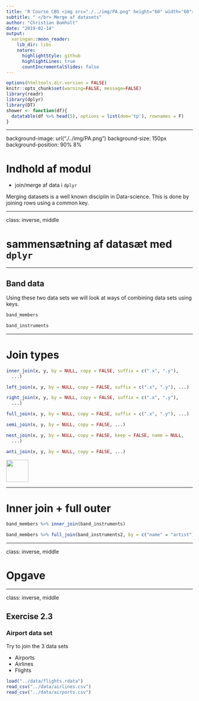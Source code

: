 ```yaml
---
title: 'R Course CBS <img src="./../img/PA.png" height="60" width="60"> '
subtitle: " </br> Merge af datasets"
author: "Christian Bomholt"
date: "2019-02-14"
output:
  xaringan::moon_reader:
    lib_dir: libs
    nature:
      highlightStyle: github
      highlightLines: true
      countIncrementalSlides: false
---
```


```r
options(htmltools.dir.version = FALSE)
knitr::opts_chunk$set(warning=FALSE, message=FALSE)
library(readr)
library(dplyr)
library(DT)
shower <- function(df){
  datatable(df %>% head(5), options = list(dom='tp'), rownames = F)
}
```


---

background-image: url("./../img/PA.png")
background-size: 150px
background-position: 90% 8%

# Indhold af modul

- join/merge af data i `dplyr`

Merging datasets is a well known disciplin in Data-science. This is done by joining rows using a common key. 


---

class: inverse, middle

# sammensætning af datasæt med `dplyr`

---

## Band data

Using these two data sets we will look at ways of combining data sets using keys.

```r
band_members
```


```r
band_instruments
```

---

# Join types

```r
inner_join(x, y, by = NULL, copy = FALSE, suffix = c(".x", ".y"),
  ...)

left_join(x, y, by = NULL, copy = FALSE, suffix = c(".x", ".y"), ...)

right_join(x, y, by = NULL, copy = FALSE, suffix = c(".x", ".y"),
  ...)

full_join(x, y, by = NULL, copy = FALSE, suffix = c(".x", ".y"), ...)

semi_join(x, y, by = NULL, copy = FALSE, ...)

nest_join(x, y, by = NULL, copy = FALSE, keep = FALSE, name = NULL,
  ...)

anti_join(x, y, by = NULL, copy = FALSE, ...)
```

<img src="./../img/PA.png" height="60" width="60">

---

# Inner join + full outer

```r
band_members %>% inner_join(band_instruments)
```


```r
band_members %>% full_join(band_instruments2, by = c("name" = "artist"))
```



---

class: inverse, middle

# Opgave

---
class: inverse, middle


## Exercise 2.3
  
### Airport data set

Try to join the 3 data sets

- Airports
- Airlines
- Flights


```r
load("../data/flights.rdata")
read_csv("../data/airlines.csv")
read_csv("../data/airports.csv")
```



